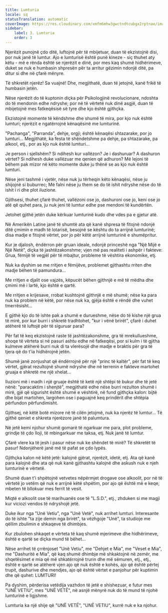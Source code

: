 ```yaml
---
title: Lumturia
locale: sq
statusTranslation: automatic
coverImage: https://res.cloudinary.com/xmfm6mhw3gwctndtcubgx2rptnae/image/upload/v1741354419/small_cover_la_gran_rebelion_28716e29d2.webp
sidebar:
    label: 3. Lumturia
    order: 3
---
```

Njerëzit punojnë çdo ditë, luftojnë për të mbijetuar, duan të ekzistojnë disi, por nuk janë të lumtur. Ajo e lumturisë është punë kineze - siç thuhet aty këtu - më e rënda është se njerëzit e dinë, por mes kaq shumë hidhërimeve, duket se nuk e humbasin shpresën për ta arritur gëzimin ndonjë ditë, pa ditur si dhe në çfarë mënyre.

Të shkretët njerëz! Sa vuajnë! Dhe, megjithatë, duan të jetojnë, kanë frikë të humbasin jetën.

Nëse njerëzit do të kuptonin diçka për Psikologjinë revolucionare, ndoshta do të mendonin edhe ndryshe; por në të vërtetë nuk dinë asgjë, duan të mbijetojnë mes fatkeqësisë së tyre dhe kjo është gjithçka.

Ekzistojnë momente të këndshme dhe shumë të mira, por kjo nuk është lumturi; njerëzit e ngatërrojnë kënaqësinë me lumturinë.

"Pachanga", "Parranda", dehje, orgji; është kënaqësi shtazarake, por jo lumturi... Megjithatë, ka festa të shëndetshme pa dehje, pa shtazarake, pa alkool, etj., por as kjo nuk është lumturi...

Je person i sjellshëm? Si ndihesh kur vallëzon? Je i dashuruar? A dashuron vërtet? Si ndihesh duke vallëzuar me qenien që adhuron? Më lejoni të bëhem pak mizor në këto momente duke ju thënë se as kjo nuk është lumturi.

Nëse jeni tashmë i vjetër, nëse nuk ju tërheqin këto kënaqësi, nëse ju shijojnë si buburrec; Më falni nëse ju them se do të ishit ndryshe nëse do të ishit i ri dhe plot iluzione.

Gjithsesi, thuhet çfarë thuhet, vallëzoni ose jo, dashuroni ose jo, keni ose jo atë që quhet para, ju nuk jeni të lumtur edhe pse mendoni të kundërtën.

Jetohet gjithë jetën duke kërkuar lumturinë kudo dhe vdes pa e gjetur atë.

Në Amerikën Latine janë të shumtë ata që kanë shpresa të fitojnë ndonjë ditë çmimin e madh të lotarisë, besojnë se kështu do ta arrijnë lumturinë; disa madje e fitojnë vërtet, por jo për këtë arrijnë lumturinë e shumëpritur.

Kur je djalosh, ëndërron për gruan ideale, ndonjë princeshë nga "Një Mijë e Një Netë", diçka të jashtëzakonshme; vjen më pas realiteti i ashpër i fakteve: Grua, fëmijë të vegjël për të mbajtur, probleme të vështira ekonomike, etj.

Nuk ka dyshim se me rritjen e fëmijëve, problemet gjithashtu rriten dhe madje bëhen të pamundura...

Me rritjen e djalit ose vajzës, këpucët bëhen gjithnjë e më të mëdha dhe çmimi më i lartë, kjo është e qartë.

Me rritjen e krijesave, rrobat kushtojnë gjithnjë e më shumë; nëse ka para nuk ka problem në këtë, por nëse nuk ka, gjëja është e rëndë dhe vuhet tmerrësisht...

E gjithë kjo do të ishte pak a shumë e durueshme, nëse do të kishe një grua të mirë, por kur burri i shkretë tradhtohet, "kur i vënë brirët", çfarë i duhet atëherë të luftojë për të siguruar para?

Për fat të keq ekzistojnë raste të jashtëzakonshme, gra të mrekullueshme, shoqe të vërteta si në pasuri ashtu edhe në fatkeqësi, por si kulm i të gjitha kulmeve atëherë burri nuk di ta vlerësojë dhe madje e braktis për gra të tjera që do t'ia hidhërojnë jetën.

Shumë janë zonjushat që ëndërrojnë për një "princ të kaltër", për fat të keq vërtet, gjërat rezultojnë shumë ndryshe dhe në terrenin e fakteve martohet gruaja e shkretë me një xhelat...

Iluzioni më i madh i një gruaje është të ketë një shtëpi të bukur dhe të jetë nënë: "paracaktim i shenjtë", megjithatë edhe nëse burri rezulton shumë i mirë, gjë që sigurisht është shumë e vështirë, në fund gjithçka kalon: bijtë dhe bijat martohen, largohen ose i paguajnë keq prindërit dhe shtëpia përfundon përfundimisht.

Gjithsej, në këtë botë mizore në të cilën jetojmë, nuk ka njerëz të lumtur... Të gjithë qeniet e shkreta njerëzore janë të palumtura.

Në jetë kemi njohur shumë gomarë të ngarkuar me para, plot probleme, grindje të çdo lloji, të mbingarkuar me taksa, etj. Nuk janë të lumtur.

Çfarë vlere ka të jesh i pasur nëse nuk ke shëndet të mirë? Të shkretët të pasur! Ndonjëherë janë më të pafat se çdo lypës.

Gjithçka kalon në këtë jetë: kalojnë gjërat, njerëzit, idetë, etj. Ata që kanë para kalojnë dhe ata që nuk kanë gjithashtu kalojnë dhe askush nuk e njeh lumturinë e vërtetë.

Shumë duan t'i shpëtojnë vetvetes nëpërmjet drogave ose alkoolit, por në të vërtetë jo vetëm që nuk e arrijnë këtë shpëtim, por ajo që është më e keqe, mbeten të bllokuar mes ferrit të vesit.

Miqtë e alkoolit ose të marihuanës ose të "L.S.D.", etj., zhduken si me magji kur viciozi vendos të ndryshojë jetë.

Duke ikur nga "Unë Vetiu", nga "Unë Vetë", nuk arrihet lumturi. Interesante do të ishte "ta zije demin nga brirët", ta vëzhgoje "Unë", ta studioje me qëllim zbulimin e shkaqeve të dhimbjes.

Kur zbulohen shkaqet e vërteta të kaq shumë mjerimeve dhe hidhërimeve, është e qartë se diçka mund të bëhet...

Nëse arrihet të çrrënjoset "Unë Vetiu", me "Dehjet e Mia", me "Veset e Mia", me "Dashuritë e Mia", që kaq shumë dhimbje më shkaktojnë në zemër, me shqetësimet e mia që më shkatërrojnë trurin dhe më sëmuren, etj., etj., është e qartë se atëherë vjen ajo që nuk është e kohës, ajo që është përtej trupit, dashurive dhe mendjes, ajo që është vërtet e panjohur për kuptimin dhe që quhet: LUMTURI!

Pa dyshim, përderisa vetëdija vazhdon të jetë e shishezuar, e futur mes "UNË VETIU", mes "UNË VETË", në asnjë mënyrë nuk do të mund të njohë lumturinë e ligjshme.

Lumturia ka një shije që "UNË VETË", "UNË VETIU", kurrë nuk e ka njohur.

